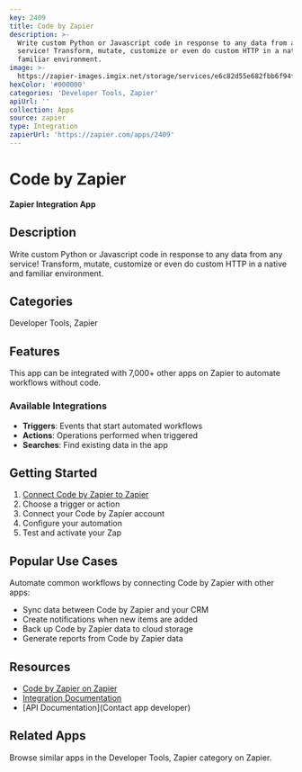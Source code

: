 ```yaml
---
key: 2409
title: Code by Zapier
description: >-
  Write custom Python or Javascript code in response to any data from any
  service! Transform, mutate, customize or even do custom HTTP in a native and
  familiar environment.
image: >-
  https://zapier-images.imgix.net/storage/services/e6c82d55e682fbb6f94fa5bd9d5026d3.png?auto=format%2Ccompress&ixlib=python-3.0.0&q=50
hexColor: '#000000'
categories: 'Developer Tools, Zapier'
apiUrl: ''
collection: Apps
source: zapier
type: Integration
zapierUrl: 'https://zapier.com/apps/2409'
---
```

# Code by Zapier

**Zapier Integration App**

## Description

Write custom Python or Javascript code in response to any data from any service! Transform, mutate, customize or even do custom HTTP in a native and familiar environment.

## Categories

Developer Tools, Zapier

## Features

This app can be integrated with 7,000+ other apps on Zapier to automate workflows without code.

### Available Integrations

- **Triggers**: Events that start automated workflows
- **Actions**: Operations performed when triggered
- **Searches**: Find existing data in the app

## Getting Started

1. [Connect Code by Zapier to Zapier](https://zapier.com/apps/2409)
2. Choose a trigger or action
3. Connect your Code by Zapier account
4. Configure your automation
5. Test and activate your Zap

## Popular Use Cases

Automate common workflows by connecting Code by Zapier with other apps:

- Sync data between Code by Zapier and your CRM
- Create notifications when new items are added
- Back up Code by Zapier data to cloud storage
- Generate reports from Code by Zapier data

## Resources

- [Code by Zapier on Zapier](https://zapier.com/apps/2409)
- [Integration Documentation](https://zapier.com/apps/2409/integrations)
- [API Documentation](Contact app developer)

## Related Apps

Browse similar apps in the Developer Tools, Zapier category on Zapier.
